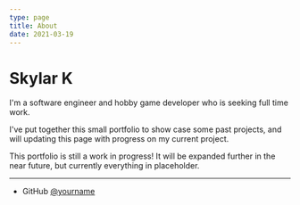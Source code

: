 ```yaml
---
type: page
title: About
date: 2021-03-19
---
```


# Skylar K

I'm a software engineer and hobby game developer who is seeking full time work.

I've put together this small portfolio to show case some past projects, and will updating this page with progress on my current project.

This portfolio is still a work in progress! It will be expanded further in the near future, but currently everything in placeholder.

---

- GitHub [@yourname](https://github.com/yourname)
